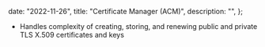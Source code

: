 
  date: "2022-11-26",
  title: "Certificate Manager (ACM)",
  description: "",
};


- Handles complexity of creating, storing, and renewing public and private TLS X.509 certificates and keys
